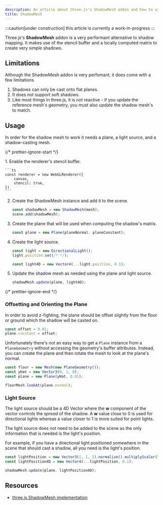 ```yaml
---
description: An article about three.js's ShadowMesh addon and how to use it.
title: ShadowMesh
---
```




:::caution[under construction]
this article is currently a work-in-progress
:::

Three.js's **ShadowMesh** addon is a very performant alternative to shadow mapping. It makes use of the stencil buffer and a locally computed matrix to create very simple shadows.

<App client:visible />

## Limitations

Although the ShadowMesh addon is very perfomant, it does come with a few limitations

1. Shadows can only be cast onto flat planes.
2. It does not support soft shadows.
3. Like most things in three.js, it is not reactive - if you update the reference mesh's geometry, you must also update the shadow mesh's to match.

## Usage

In order for the shadow mesh to work it needs a plane, a light source, and a shadow-casting mesh.

{/* prettier-ignore-start */}

<Steps>
1. Enable the renderer's stencil buffer.

    ```ts
    const renderer = new WebGLRenderer({
        canvas,
        stencil: true,
    })
    ```

2. Create the ShadowMesh instance and add it to the scene.

    ```ts
    const shadowMesh = new ShadowMesh(mesh);
    scene.add(shadowMesh);
    ```

3. Create the plane that will be used when computing the shadow's matrix.

    ```ts
    const plane = new Plane(planeNormal, planeConstant);
    ```

4. Create the light source.

    ```ts
    const light = new DirectionalLight();
    light.position.set(/* */);

    const light4D = new Vector4(...light.position, 0.1);
    ```

5. Update the shadow mesh as needed using the plane and light source.
    ```ts
    shadowMesh.update(plane, light4D);
    ```
</Steps>

{/* prettier-ignore-end */}

### Offsetting and Orienting the Plane

In order to avoid z-fighting, the plane should be offset slightly from the floor or ground which the shadow will be casted on.

```ts
const offset = 0.01;
plane.constant = offset;
```

Unfortunately there's not an easy way to get a `Plane` instance from a `PlaneGeometry` without accessing the geometry's buffer attributes. Instead, you can create the plane and then rotate the mesh to look at the plane's normal.

```ts
const floor = new Mesh(new PlaneGeometry());
const yHat = new Vector3(0, 1, 0);
const plane = new Plane(yHat, 0.01);

floorMesh.lookAt(plane.normal);
```

### Light Source

The light source should be a 4D Vector where the **w** component of the vector controls the _spread_ of the shadow. A **w** value close to 0 is used for directional lights whereas a value closer to 1 is more suited for point lights.

The light source does not need to be added to the scene as the only information that is needed is the light's position.

For example, if you have a directional light positioned somewhere in the scene that should cast a shadow, all you need is the light's position.

```ts
const lightPosition = new Vector3(1, 1, 1).normalize().multiplyScalar(5);
const lightPosition4D = new Vector4(...lightPosition, 0.1);

shadowMesh.update(plane, lightPosition4D);
```

## Resources

- [three.js ShadowMesh implementation](https://github.com/mrdoob/three.js/blob/master/examples/jsm/objects/ShadowMesh.js)

